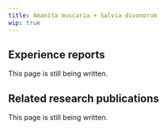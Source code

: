 ---
title: Amanita muscaria + Salvia divonorum
wip: true
---

## Experience reports

This page is still being written.

## Related research publications

This page is still being written.

